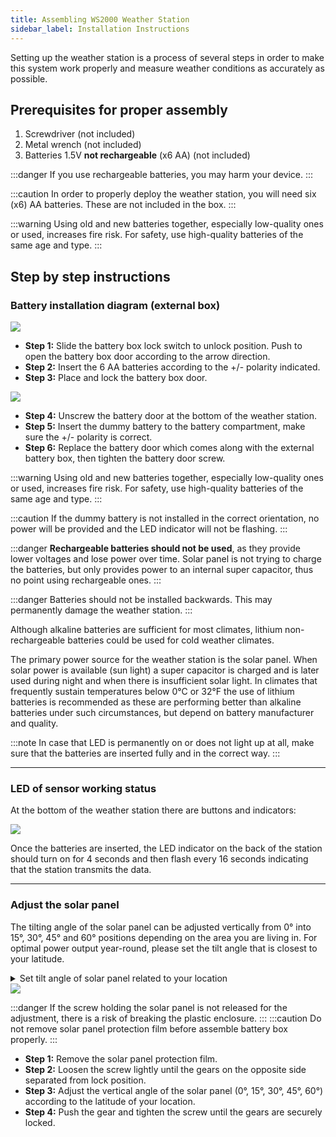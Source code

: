```yaml
---
title: Assembling WS2000 Weather Station
sidebar_label: Installation Instructions
---
```



Setting up the weather station is a process of several steps in order to make this system work properly
and measure weather conditions as accurately as possible.

## Prerequisites for proper assembly

1. Screwdriver (not included)
2. Metal wrench (not included)
3. Batteries  1.5V **not rechargeable** (x6 AA) (not included)

:::danger 
If you use rechargeable batteries, you may harm your device.
:::

:::caution
In order to properly deploy the weather station, you will need six (x6) AA batteries. These are not included in the box.
:::

:::warning
Using old and new batteries together, especially low-quality ones or used, increases fire risk. For safety, use high-quality batteries of the same age and type.
::: 

## Step by step instructions

### Battery installation diagram (external box)

<div class="control">
    <img src={useBaseUrl("/img/wxm-devices/helium/external-battery-box.svg")} />
</div>

- **Step 1:** Slide the battery box lock switch to unlock position. Push to open the battery box door according to the arrow direction.
- **Step 2:** Insert the 6 AA batteries according to the +/- polarity indicated.
- **Step 3:**  Place and lock the battery box door.

<div class="control">
  <img src={useBaseUrl("/img/wxm-devices/helium/battery-diagram.svg")} />
</div>

- **Step 4:**  Unscrew the battery door at the bottom of the weather station.
- **Step 5:**  Insert the dummy battery to the battery compartment, make sure the  +/- polarity is correct.
- **Step 6:**  Replace the battery door which comes along with the external battery box, then tighten the battery door screw.

:::warning
Using old and new batteries together, especially low-quality ones or used, increases fire risk. For safety, use high-quality batteries of the same age and type.
::: 

:::caution
If the dummy battery is not installed in the correct orientation, no power will be provided and the LED indicator will not be flashing.
:::

:::danger
**Rechargeable batteries should not be used**, as they provide lower voltages and lose power over time.
Solar panel is not trying to charge the batteries, but only provides power to an internal super capacitor,
thus no point using rechargeable ones.
:::

:::danger
Batteries should not be installed backwards. This may permanently damage the weather station.
:::

Although alkaline batteries are sufficient for most climates, lithium non-rechargeable batteries could be used for cold weather climates.

The primary power source for the weather station is the solar panel. When solar power is available (sun light) a super capacitor is charged
and is later used during night and when there is insufficient solar light.
In climates that frequently sustain temperatures below 0°C or 32°F the use of lithium batteries is recommended
as these are performing better than alkaline batteries under such circumstances, but depend on battery manufacturer and quality.

:::note
In case that LED is permanently on or does not light up at all,
make sure that the batteries are inserted fully and in the correct way.
:::

<hr/>

### LED of sensor working status

At the bottom of the weather station there are buttons and indicators:

<div class="explanation">
    <img src={useBaseUrl("/img/wxm-devices/helium/button-indicators.svg")} />

  Once the batteries are inserted, the LED indicator on the back of the station should turn on for 4 seconds
  and then flash every 16 seconds indicating that the station transmits the data.
</div>

<hr/>

### Adjust the solar panel

The tilting angle of the solar panel can be adjusted vertically from 0° into 15°, 30°, 45° and 60° positions depending on the area you are living in. For optimal power output year-round,
please set the tilt angle that is closest to your latitude.

<details class="accordion">

<summary>Set tilt angle of solar panel related to your location</summary>

| Location ( latitude, longitude)  | Solar panel tilt angle    |
| -----------------------           | ------------------------  |
| Hamburg (53.558, 9.7874)          | 60°                       |
| Chicago (42.1146, -88.0464)       | 45°                       |
| Houston (29.7711, -95.3552)       | 30°                       |
| Bangkok (14.2752, 100.5684)       | 15°                       |
| Sydney (-33.5738, 151.3053) *     | 0°                       |

***Sensors installed in southern hemisphere must have their solar panels flat to ensure maximum solar efficiency.**

<section class="explanation small-big">
    <img src={useBaseUrl("/img/wxm-devices/helium/tilt-angle.svg")} />
</section>

</details>

<div class="control">
  <img src={useBaseUrl("/img/wxm-devices/helium/adjust-solar-panel.svg")} />
</div>

:::danger
If the screw holding the solar panel is not released for the adjustment, there is a risk of breaking the plastic enclosure.
:::
:::caution
Do not remove solar panel protection film before assemble battery box properly.
:::

- **Step 1:** Remove the solar panel protection film.
- **Step 2:** Loosen the screw lightly until the gears on the opposite side separated from lock position.
- **Step 3:** Adjust the vertical angle of the solar panel (0°, 15°, 30°, 45°, 60°) according to the latitude of your location.
- **Step 4:** Push the gear and tighten the screw until the gears are securely locked.
